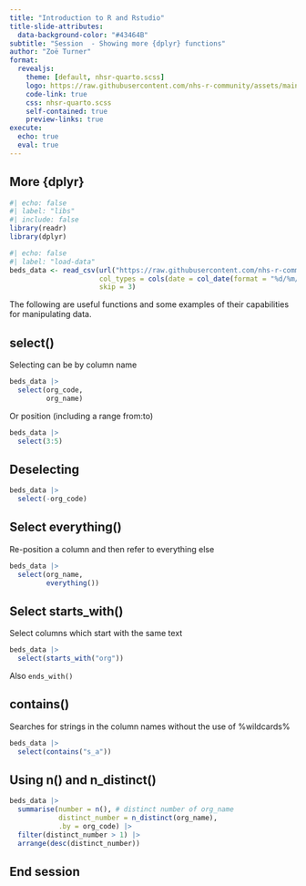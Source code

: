 ```yaml
---
title: "Introduction to R and Rstudio"
title-slide-attributes: 
  data-background-color: "#43464B"
subtitle: "Session  - Showing more {dplyr} functions"
author: "Zoë Turner"
format:
  revealjs:
    theme: [default, nhsr-quarto.scss]
    logo: https://raw.githubusercontent.com/nhs-r-community/assets/main/logo/nhsr-logo.svg
    code-link: true
    css: nhsr-quarto.scss
    self-contained: true
    preview-links: true
execute:
  echo: true
  eval: true
---
```


## More {dplyr}

```r
#| echo: false
#| label: "libs"
#| include: false
library(readr)
library(dplyr)
```

```r
#| echo: false
#| label: "load-data"
beds_data <- read_csv(url("https://raw.githubusercontent.com/nhs-r-community/intro_r_data/main/beds_data.csv"), 
                      col_types = cols(date = col_date(format = "%d/%m/%Y")), 
                      skip = 3)
```

The following are useful functions and some examples of their capabilities for manipulating data.


## select()

Selecting can be by column name

```r
beds_data |> 
  select(org_code, 
         org_name)
```

Or position (including a range from:to)

```r
beds_data |> 
  select(3:5)
```

## Deselecting

```r
beds_data |> 
  select(-org_code)
```

## Select everything()

Re-position a column and then refer to everything else

```r
beds_data |> 
  select(org_name,
         everything())
```

## Select starts_with()

Select columns which start with the same text

```r
beds_data |> 
  select(starts_with("org"))
```

Also `ends_with()`

## contains()

Searches for strings in the column names without the use of %wildcards%

```r
beds_data |> 
  select(contains("s_a"))
```


## Using n() and n_distinct()

```r
beds_data |> 
  summarise(number = n(), # distinct number of org_name
            distinct_number = n_distinct(org_name),
            .by = org_code) |> 
  filter(distinct_number > 1) |> 
  arrange(desc(distinct_number))
```

## End session